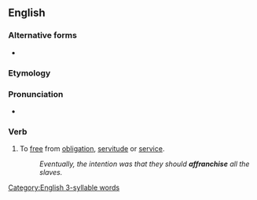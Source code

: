 ==English==

===Alternative forms===
* {{l|en|affranchize}} {{qualifier|possibly nonstandard}}

===Etymology===
{{der|en|fro|afranchir}}

===Pronunciation===
* {{audio|en|En-us-affranchise.ogg|Audio (US)}}

===Verb===
{{en-verb|affranchis}}

# {{lb|en|transitive}} To [[free]] from [[obligation]], [[servitude]] or [[service]].
#: ''Eventually, the intention was that they should '''affranchise''' all the slaves.''

[[Category:English 3-syllable words]]
